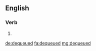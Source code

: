 ==English==

===Verb===
{{head|en|verb form}}

# {{en-past of|dequeue}}

[[de:dequeued]]
[[fa:dequeued]]
[[mg:dequeued]]